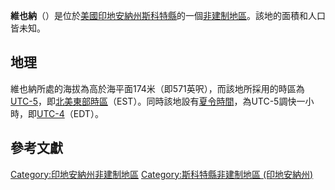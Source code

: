 {{noteTA
|G1=USState
|G2=地名
|G3=Unit
}}
{{Infobox settlement
|official_name            = 維也納
|native_name = Vienna
|settlement_type          = [[非建制地區|非建制地區]]
|image_skyline            = 
|imagesize                = 
|pushpin_map              = USA Indiana
|pushpin_label            = 維也納
|pushpin_label_position   = top
|pushpin_map_caption      = 維也納在印地安納州的位置
|subdivision_type         = [[世界政區索引|國家]]
|subdivision_type1        = [[美国州份|州份]]
|subdivision_type2        = [[印地安納州行政区划|縣]]
|subdivision_name         = [[美国|美国]]
|subdivision_name1        = [[印地安納州|印地安納州]]
|subdivision_name2        = [[斯科特縣_(印地安納州)|斯科特縣]]
|elevation_ft             = 571
|elevation_m              = 174
|area_total_km2           = 
|area_total_sq_mi         = 
|area_land_km2            = 
|area_land_sq_mi          = 
|area_water_km2           = 
|area_water_sq_mi         = 
|population_as_of         = 2010
|population_footnotes     = 
|population_total         = 
|population_metro         = 
|population_density_km2   = auto
|population_density_sq_mi = auto
|timezone                 = [[北美东部时区|北美东部时区]]
|utc_offset               = -5
|coordinates              = {{coord|38|38|56|N|85|46|08|W|display=inline,title}}
| coor_pinpoint           = 
| coordinates_footnotes   = 
|timezone_DST             = EDT
|utc_offset_DST           = -4
|postal_code_type         = [[美國郵區編號|郵區編號]]
|postal_code              = 47170
|area_code                = {{link-en|电话区号812|Area code 812|812}}
|blank_name = [[地名信息系统|GNIS ID]]
|blank_info = 445284<ref name="GNIS">{{cite gnis|445284|Vienna}}</ref>
}}
'''維也納'''（{{lang-en|Vienna}}）是位於[[美國|美國]][[印地安納州|印地安納州]][[斯科特縣_(印地安納州)|斯科特縣]]的一個[[非建制地區|非建制地區]]。該地的面積和人口皆未知。

== 地理 ==
維也納所處的海拔為高於海平面174米（即571英呎），而該地所採用的時區為[[UTC-5|UTC-5]]，即[[北美東部時區|北美東部時區]]（EST）。同時該地設有[[夏令時間|夏令時間]]，為UTC-5調快一小時，即[[UTC-4|UTC-4]]（EDT）。

== 參考文獻 ==
{{reflist}}

{{斯科特縣 (印地安納州)}}

{{DEFAULTSORT:Vienna}}
[[Category:印地安納州非建制地區|Category:印地安納州非建制地區]]
[[Category:斯科特縣非建制地區_(印地安納州)|Category:斯科特縣非建制地區 (印地安納州)]]

{{Indiana-geo-stub}}